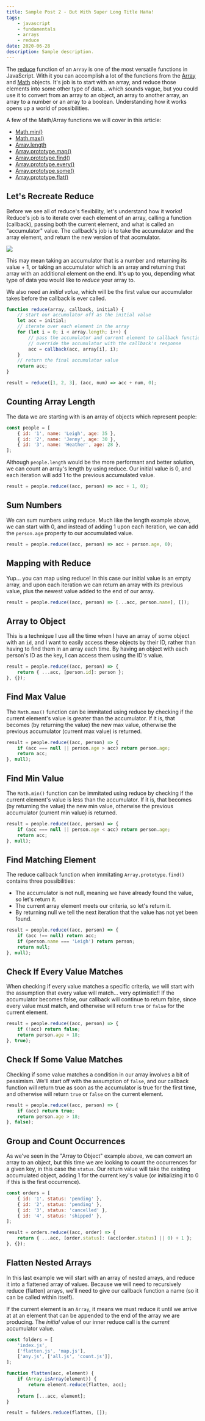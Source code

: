 ```yaml
---
title: Sample Post 2 - But With Super Long Title HaHa!
tags:
    - javascript
    - fundamentals
    - arrays
    - reduce
date: 2020-06-28
description: Sample description.
---
```


The [reduce](https://developer.mozilla.org/en-US/docs/Web/JavaScript/Reference/Global_Objects/Array/reduce) function of an `Array` is one of the most versatile functions in JavaScript. With it you can accomplish a lot of the functions from the [Array](https://developer.mozilla.org/en-US/docs/Web/JavaScript/Reference/Global_Objects/Array) and [Math](https://developer.mozilla.org/en-US/docs/Web/JavaScript/Reference/Global_Objects/Math) objects. It's job is to start with an array, and reduce those elements into some other type of data... which sounds vague, but you could use it to convert from an array to an object, an array to another array, an array to a number or an array to a boolean. Understanding how it works opens up a world of possibilities.

<YouTube id='NiLUGy1Mh4U' />

A few of the Math/Array functions we will cover in this article:

-   [Math.min()](https://developer.mozilla.org/en-US/docs/Web/JavaScript/Reference/Global_Objects/Math/min)
-   [Math.max()](https://developer.mozilla.org/en-US/docs/Web/JavaScript/Reference/Global_Objects/Math/max)
-   [Array.length](https://developer.mozilla.org/en-US/docs/Web/JavaScript/Reference/Global_Objects/Array/length)
-   [Array.prototype.map()](https://developer.mozilla.org/en-US/docs/Web/JavaScript/Reference/Global_Objects/Array/map)
-   [Array.prototype.find()](https://developer.mozilla.org/en-US/docs/Web/JavaScript/Reference/Global_Objects/Array/find)
-   [Array.prototype.every()](https://developer.mozilla.org/en-US/docs/Web/JavaScript/Reference/Global_Objects/Array/every)
-   [Array.prototype.some()](https://developer.mozilla.org/en-US/docs/Web/JavaScript/Reference/Global_Objects/Array/some)
-   [Array.prototype.flat()](https://developer.mozilla.org/en-US/docs/Web/JavaScript/Reference/Global_Objects/Array/flat)

## Let's Recreate Reduce

Before we see all of reduce's flexibility, let's understand how it works! Reduce's job is to iterate over each element of an array, calling a function (callback), passing both the current element, and what is called an "accumulator" value. The callback's job is to take the accumulator and the array element, and return the new version of that accmulator.

<Image src='/images/reduce.jpg' width={1703} height={980} />

This may mean taking an accumulator that is a number and returning its value + 1, or taking an accumulator which is an array and returning that array with an additional element on the end. It's up to you, depending what type of data you would like to _reduce_ your array to.

We also need an _initial value_, which will be the first value our accumulator takes before the callback is ever called.

```js
function reduce(array, callback, initial) {
    // start our accumulator off as the initial value
    let acc = initial;
    // iterate over each element in the array
    for (let i = 0; i < array.length; i++) {
        // pass the accumulator and current element to callback function
        // override the accumulator with the callback's response
        acc = callback(acc, array[i], i);
    }
    // return the final accumulator value
    return acc;
}

result = reduce([1, 2, 3], (acc, num) => acc + num, 0);
```

## Counting Array Length

The data we are starting with is an array of objects which represent people:

```js
const people = [
    { id: '1', name: 'Leigh', age: 35 },
    { id: '2', name: 'Jenny', age: 30 },
    { id: '3', name: 'Heather', age: 28 },
];
```

Although `people.length` would be the more performant and better solution, we can count an array's length by using reduce. Our initial value is 0, and each iteration will add 1 to the previous accumulated value.

```js
result = people.reduce((acc, person) => acc + 1, 0);
```

## Sum Numbers

We can sum numbers using reduce. Much like the length example above, we can start with 0, and instead of adding 1 upon each iteration, we can add the `person.age` property to our accumulated value.

```js
result = people.reduce((acc, person) => acc + person.age, 0);
```

## Mapping with Reduce

Yup... you can map using reduce! In this case our initial value is an empty array, and upon each iteration we can return an array with its previous value, plus the newest value added to the end of our array.

```js
result = people.reduce((acc, person) => [...acc, person.name], []);
```

## Array to Object

This is a technique I use all the time when I have an array of some object with an `id`, and I want to easily access these objects by their ID, rather than having to find them in an array each time. By having an object with each person's ID as the key, I can access them using the ID's value.

```js
result = people.reduce((acc, person) => {
    return { ...acc, [person.id]: person };
}, {});
```

## Find Max Value

The `Math.max()` function can be immitated using reduce by checking if the current element's value is greater than the accumulator. If it is, that becomes (by returning the value) the new max value, otherwise the previous accumulator (current max value) is returned.

```js
result = people.reduce((acc, person) => {
    if (acc === null || person.age > acc) return person.age;
    return acc;
}, null);
```

## Find Min Value

The `Math.min()` function can be immitated using reduce by checking if the current element's value is less than the accumulator. If it is, that becomes (by returning the value) the new min value, otherwise the previous accumulator (current min value) is returned.

```js
result = people.reduce((acc, person) => {
    if (acc === null || person.age < acc) return person.age;
    return acc;
}, null);
```

## Find Matching Element

The reduce callback function when immitating `Array.prototype.find()` contains three possibilities:

-   The accumulator is not null, meaning we have already found the value, so let's return it.
-   The current array element meets our criteria, so let's return it.
-   By returning null we tell the next iteration that the value has not yet been found.

```js
result = people.reduce((acc, person) => {
    if (acc !== null) return acc;
    if (person.name === 'Leigh') return person;
    return null;
}, null);
```

## Check If Every Value Matches

When checking if every value matches a specific criteria, we will start with the assumption that every value will match... very optimistic!! If the accumulator becomes false, our callback will continue to return false, since every value must match, and otherwise will return `true` or `false` for the current element.

```js
result = people.reduce((acc, person) => {
    if (!acc) return false;
    return person.age > 18;
}, true);
```

## Check If Some Value Matches

Checking if some value matches a condition in our array involves a bit of pessimism. We'll start off with the assumption of `false`, and our callback function will return true as soon as the accumulator is true for the first time, and otherwise will return `true` or `false` on the current element.

```js
result = people.reduce((acc, person) => {
    if (acc) return true;
    return person.age > 18;
}, false);
```

## Group and Count Occurrences

As we've seen in the "Array to Object" example above, we can convert an array to an object, but this time we are looking to count the occurrences for a given key, in this case the `status`. Our return value will take the existing accumulated object, adding 1 for the current key's value (or initializing it to 0 if this is the first occurrence).

```js
const orders = [
    { id: '1', status: 'pending' },
    { id: '2', status: 'pending' },
    { id: '3', status: 'cancelled' },
    { id: '4', status: 'shipped' },
];

result = orders.reduce((acc, order) => {
    return { ...acc, [order.status]: (acc[order.status] || 0) + 1 };
}, {});
```

## Flatten Nested Arrays

In this last example we will start with an array of nested arrays, and reduce it into a flattened array of values. Because we will need to recursively reduce (flatten) arrays, we'll need to give our callback function a name (so it can be called within itself).

If the current element is an `Array`, it means we must reduce it until we arrive at at an element that can be appended to the end of the array we are producing. The _initial_ value of our inner reduce call is the _current_ accumulator value.

```js
const folders = [
    'index.js',
    ['flatten.js', 'map.js'],
    ['any.js', ['all.js', 'count.js']],
];

function flatten(acc, element) {
    if (Array.isArray(element)) {
        return element.reduce(flatten, acc);
    }
    return [...acc, element];
}

result = folders.reduce(flatten, []);
```
